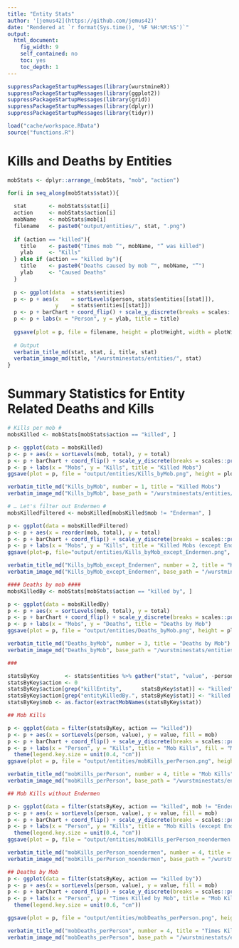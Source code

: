 ```yaml
---
title: "Entity Stats"
author: '[jemus42](https://github.com/jemus42)'
date: "Rendered at `r format(Sys.time(), '%F %H:%M:%S')`"
output: 
  html_document:
    fig_width: 9
    self_contained: no
    toc: yes
    toc_depth: 1
---
```


```r
suppressPackageStartupMessages(library(wurstmineR))
suppressPackageStartupMessages(library(ggplot2))
suppressPackageStartupMessages(library(grid))
suppressPackageStartupMessages(library(dplyr))
suppressPackageStartupMessages(library(tidyr))

load("cache/workspace.RData")
source("functions.R")
```

# Kills and Deaths by Entities

```r
mobStats <- dplyr::arrange_(mobStats, "mob", "action")

for(i in seq_along(mobStats$stat)){
  
  stat       <- mobStats$stat[i]
  action     <- mobStats$action[i]
  mobName    <- mobStats$mob[i]
  filename   <- paste0("output/entities/", stat, ".png")
  
  if (action == "killed"){
    title    <- paste0("Times mob “", mobName, "” was killed")
    ylab     <- "Kills"
  } else if (action == "killed by"){
    title    <- paste0("Deaths caused by mob “", mobName, "”")
    ylab     <- "Caused Deaths"
  }
  
  p <- ggplot(data  = stats$entities)
  p <- p + aes(x    = sortLevels(person, stats$entities[[stat]]), 
               y    = stats$entities[[stat]])
  p <- p + barChart + coord_flip() + scale_y_discrete(breaks = scales::pretty_breaks())
  p <- p + labs(x = "Person", y = ylab, title = title)
  
  ggsave(plot = p, file = filename, height = plotHeight, width = plotWidth)
  
  # Output
  verbatim_title_md(stat, stat, i, title, stat)
  verbatim_image_md(title, "/wurstminestats/entities/", stat)
}

```

# Summary Statistics for Entity Related Deaths and Kills

```r
# Kills per mob #
mobsKilled <- mobStats[mobStats$action == "killed", ]

p <- ggplot(data = mobsKilled)
p <- p + aes(x = sortLevels(mob, total), y = total)
p <- p + barChart + coord_flip() + scale_y_discrete(breaks = scales::pretty_breaks())
p <- p + labs(x = "Mobs", y = "Kills", title = "Killed Mobs")
ggsave(plot = p, file = "output/entities/Kills_byMob.png", height = plotHeight, width = plotWidth)

verbatim_title_md("Kills_byMob", number = 1, title = "Killed Mobs")
verbatim_image_md("Kills_byMob", base_path = "/wurstminestats/entities/", filename = "Kills_byMob")

# … Let's filter out Endermen #
mobsKilledFiltered <- mobsKilled[mobsKilled$mob != "Enderman", ]

p <- ggplot(data = mobsKilledFiltered) 
p <- p + aes(x = reorder(mob, total), y = total)
p <- p + barChart + coord_flip() + scale_y_discrete(breaks = scales::pretty_breaks())
p <- p + labs(x = "Mobs", y = "Kills", title = "Killed Mobs (except Endermen)")
ggsave(plot=p, file="output/entities/Kills_byMob_except_Endermen.png", height=plotHeight, width=plotWidth)

verbatim_title_md("Kills_byMob_except_Endermen", number = 2, title = "Killed Mobs (except Endermen)")
verbatim_image_md("Kills_byMob_except_Endermen", base_path = "/wurstminestats/entities/", filename = "Kills_byMob_except_Endermen")

#### Deaths by mob ####
mobsKilledBy <- mobStats[mobStats$action == "killed by", ]

p <- ggplot(data = mobsKilledBy) 
p <- p + aes(x = sortLevels(mob, total), y = total)
p <- p + barChart + coord_flip() + scale_y_discrete(breaks = scales::pretty_breaks())
p <- p + labs(x = "Mobs", y = "Deaths", title = "Deaths by Mob")
ggsave(plot = p, file = "output/entities/Deaths_byMob.png", height = plotHeight, width = plotWidth)

verbatim_title_md("Deaths_byMob", number = 3, title = "Deaths by Mob")
verbatim_image_md("Deaths_byMob", base_path = "/wurstminestats/entities/", filename = "Deaths_byMob")

### 

statsByKey        <- stats$entities %>% gather("stat", "value", -person)
statsByKey$action <- 0
statsByKey$action[grep("killEntity",      statsByKey$stat)] <- "killed"
statsByKey$action[grep("entityKilledBy.", statsByKey$stat)] <- "killed by"
statsByKey$mob <- as.factor(extractMobNames(statsByKey$stat))

## Mob Kills

p <- ggplot(data = filter(statsByKey, action == "killed")) 
p <- p + aes(x = sortLevels(person, value), y = value, fill = mob)
p <- p + barChart + coord_flip() + scale_y_discrete(breaks = scales::pretty_breaks())
p <- p + labs(x = "Person", y = "Kills", title = "Mob Kills", fill = "Mob") +
  theme(legend.key.size = unit(0.4, "cm"))
ggsave(plot = p, file = "output/entities/mobKills_perPerson.png", height = plotHeight, width = plotWidth * 1.5)

verbatim_title_md("mobKills_perPerson", number = 4, title = "Mob Kills")
verbatim_image_md("mobKills_perPerson", base_path = "/wurstminestats/entities/", filename = "mobKills_perPerson")

## Mob Kills without Endermen

p <- ggplot(data = filter(statsByKey, action == "killed", mob != "Enderman")) 
p <- p + aes(x = sortLevels(person, value), y = value, fill = mob)
p <- p + barChart + coord_flip() + scale_y_discrete(breaks = scales::pretty_breaks())
p <- p + labs(x = "Person", y = "Kills", title = "Mob Kills (except Endermen)", fill = "Mob") +
  theme(legend.key.size = unit(0.4, "cm"))
ggsave(plot = p, file = "output/entities/mobKills_perPerson_noendermen.png", height = plotHeight, width = plotWidth * 1.5)

verbatim_title_md("mobKills_perPerson_noendermen", number = 4, title = "Mob Kills (except Endermen)")
verbatim_image_md("mobKills_perPerson_noendermen", base_path = "/wurstminestats/entities/", filename = "mobKills_perPerson_noendermen")

## Deaths by Mob
p <- ggplot(data = filter(statsByKey, action == "killed by")) 
p <- p + aes(x = sortLevels(person, value), y = value, fill = mob)
p <- p + barChart + coord_flip() + scale_y_discrete(breaks = scales::pretty_breaks())
p <- p + labs(x = "Person", y = "Times Killed by Mob", title = "Mob Kills", fill = "Mob") +
  theme(legend.key.size = unit(0.6, "cm"))

ggsave(plot = p, file = "output/entities/mobDeaths_perPerson.png", height = plotHeight, width = plotWidth * 1.5)

verbatim_title_md("mobDeaths_perPerson", number = 4, title = "Times Killed by Mob")
verbatim_image_md("mobDeaths_perPerson", base_path = "/wurstminestats/entities/", filename = "mobDeaths_perPerson")
```


